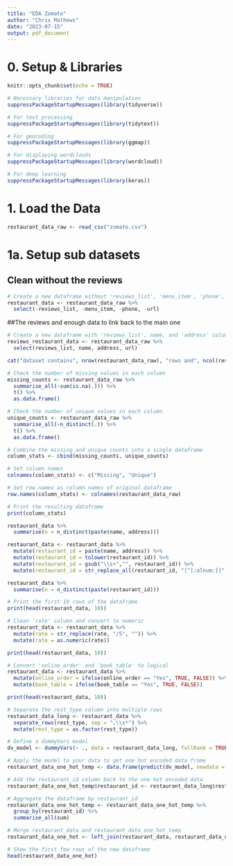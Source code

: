 ```yaml
---
title: "EDA Zomato"
author: "Chris Mathews"
date: "2023-07-15"
output: pdf_document
---
```


# 0. Setup & Libraries

```r
knitr::opts_chunk$set(echo = TRUE)
```

```r
# Necessary libraries for data manipulation
suppressPackageStartupMessages(library(tidyverse))

# For text processing
suppressPackageStartupMessages(library(tidytext))

# For geocoding
suppressPackageStartupMessages(library(ggmap))

# For displaying wordclouds
suppressPackageStartupMessages(library(wordcloud))

# For deep learning
suppressPackageStartupMessages(library(keras))

```

# 1. Load the Data

```r
restaurant_data_raw <- read_csv("zomato.csv")
```
# 1a.  Setup sub datasets

## Clean without the reviews
```r
# Create a new dataframe without 'reviews_list', 'menu_item', 'phone', and 'url' columns
restaurant_data <- restaurant_data_raw %>%
  select(-reviews_list, -menu_item, -phone, -url)
```

##The reviews and enough data to link back to the main one

```r
# Create a new dataframe with 'reviews_list', name, and 'address' columns
reviews_restaurant_data <- restaurant_data_raw %>%
  select(reviews_list, name, address, url)
```


```r
cat("dataset contains", nrow(restaurant_data_raw), "rows and", ncol(restaurant_data_raw), "columns")

# Check the number of missing values in each column
missing_counts <- restaurant_data_raw %>% 
  summarise_all(~sum(is.na(.))) %>%
  t() %>%
  as.data.frame()

# Check the number of unique values in each column
unique_counts <- restaurant_data_raw %>% 
  summarise_all(~n_distinct(.)) %>%
  t() %>%
  as.data.frame()

# Combine the missing and unique counts into a single dataframe
column_stats <- cbind(missing_counts, unique_counts)

# Set column names
colnames(column_stats) <- c("Missing", "Unique")

# Set row names as column names of original dataframe
row.names(column_stats) <- colnames(restaurant_data_raw)

# Print the resulting dataframe
print(column_stats)
```

```r
restaurant_data %>% 
  summarise(n = n_distinct(paste(name, address)))
```

```r
restaurant_data <- restaurant_data %>% 
  mutate(restaurant_id = paste(name, address)) %>%
  mutate(restaurant_id = tolower(restaurant_id)) %>% 
  mutate(restaurant_id = gsub("\\s+","", restaurant_id)) %>% 
  mutate(restaurant_id = str_replace_all(restaurant_id, "[^[:alnum:]]", ""))

restaurant_data %>% 
  summarise(n = n_distinct(paste(restaurant_id)))
```

```r
# Print the first 10 rows of the dataframe
print(head(restaurant_data, 10))
```
```r
# Clean 'rate' column and convert to numeric
restaurant_data <- restaurant_data %>%
  mutate(rate = str_replace(rate, "/5", "")) %>%
  mutate(rate = as.numeric(rate))

print(head(restaurant_data, 10))
```

```r
# Convert 'online_order' and 'book_table' to logical
restaurant_data <- restaurant_data %>%
  mutate(online_order = ifelse(online_order == "Yes", TRUE, FALSE)) %>%
  mutate(book_table = ifelse(book_table == "Yes", TRUE, FALSE))

print(head(restaurant_data, 10))
```
```r
# Separate the rest_type column into multiple rows
restaurant_data_long <- restaurant_data %>%
  separate_rows(rest_type, sep = ",\\s*") %>%
  mutate(rest_type = as.factor(rest_type))

# Define a dummyVars model
dv_model <- dummyVars(~ ., data = restaurant_data_long, fullRank = TRUE)

# Apply the model to your data to get one hot encoded data frame
restaurant_data_one_hot_temp <- data.frame(predict(dv_model, newdata = restaurant_data_long))

# Add the restaurant_id column back to the one hot encoded data
restaurant_data_one_hot_temp$restaurant_id <- restaurant_data_long$restaurant_id

# Aggregate the dataframe by restaurant_id
restaurant_data_one_hot_temp <- restaurant_data_one_hot_temp %>%
  group_by(restaurant_id) %>%
  summarise_all(sum)

# Merge restaurant_data and restaurant_data_one_hot_temp
restaurant_data_one_hot <- left_join(restaurant_data, restaurant_data_one_hot_temp, by = "restaurant_id")

# Show the first few rows of the new dataframe
head(restaurant_data_one_hot)

```
